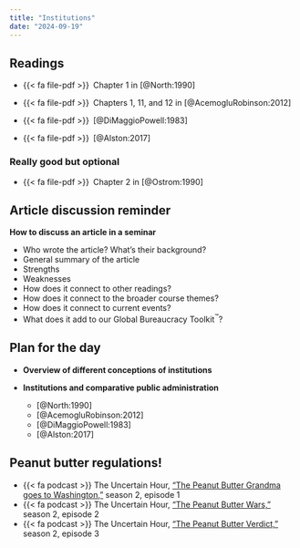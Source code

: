 ```yaml
---
title: "Institutions"
date: "2024-09-19"
---
```


## Readings

- {{< fa file-pdf >}}&ensp;Chapter 1 in [@North:1990]

- {{< fa file-pdf >}}&ensp;Chapters 1, 11, and 12 in [@AcemogluRobinson:2012]

- {{< fa file-pdf >}}&ensp;[@DiMaggioPowell:1983]

- {{< fa file-pdf >}}&ensp;[@Alston:2017]

### Really good but optional

- {{< fa file-pdf >}}&ensp;Chapter 2 in [@Ostrom:1990]


## Article discussion reminder

**How to discuss an article in a seminar**

- Who wrote the article? What’s their background?
- General summary of the article
- Strengths
- Weaknesses
- How does it connect to other readings?
- How does it connect to the broader course themes?
- How does it connect to current events?
- What does it add to our Global Bureaucracy Toolkit^™^?


## Plan for the day

- **Overview of different conceptions of institutions**

- **Institutions and comparative public administration**

  - [@North:1990]
  - [@AcemogluRobinson:2012]
  - [@DiMaggioPowell:1983]
  - [@Alston:2017]

## Peanut butter regulations!

- {{< fa podcast >}} The Uncertain Hour, ["The Peanut Butter Grandma goes to Washington,"](https://www.marketplace.org/2017/10/25/business/uncertain-hour/s02-1-peanut-butter-grandma-goes-washington) season 2, episode 1
- {{< fa podcast >}} The Uncertain Hour, ["The Peanut Butter Wars,"](https://www.marketplace.org/2017/11/10/business/uncertain-hour/s02-2-peanut-butter-wars) season 2, episode 2
- {{< fa podcast >}} The Uncertain Hour, ["The Peanut Butter Verdict,"](https://www.marketplace.org/2017/11/22/business/uncertain-hour/s02-3-peanut-butter-verdict) season 2, episode 3
